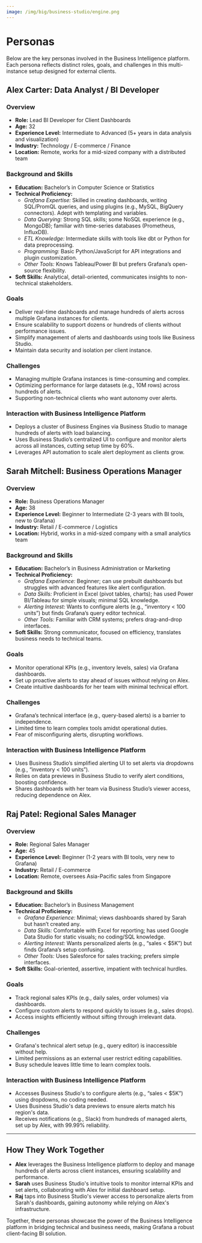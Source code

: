 ```yaml
---
image: /img/big/business-studio/engine.png
---
```


# Personas

Below are the key personas involved in the Business Intelligence platform. Each persona reflects distinct roles, goals, and challenges in this multi-instance setup designed for external clients.

## Alex Carter: Data Analyst / BI Developer

### Overview

- **Role:** Lead BI Developer for Client Dashboards
- **Age:** 32
- **Experience Level:** Intermediate to Advanced (5+ years in data analysis and visualization)
- **Industry:** Technology / E-commerce / Finance
- **Location:** Remote, works for a mid-sized company with a distributed team

### Background and Skills

- **Education:** Bachelor’s in Computer Science or Statistics
- **Technical Proficiency:**
  - _Grafana Expertise:_ Skilled in creating dashboards, writing SQL/PromQL queries, and using plugins (e.g., MySQL, BigQuery connectors). Adept with templating and variables.
  - _Data Querying:_ Strong SQL skills; some NoSQL experience (e.g., MongoDB); familiar with time-series databases (Prometheus, InfluxDB).
  - _ETL Knowledge:_ Intermediate skills with tools like dbt or Python for data preprocessing.
  - _Programming:_ Basic Python/JavaScript for API integrations and plugin customization.
  - _Other Tools:_ Knows Tableau/Power BI but prefers Grafana’s open-source flexibility.
- **Soft Skills:** Analytical, detail-oriented, communicates insights to non-technical stakeholders.

### Goals

- Deliver real-time dashboards and manage hundreds of alerts across multiple Grafana instances for clients.
- Ensure scalability to support dozens or hundreds of clients without performance issues.
- Simplify management of alerts and dashboards using tools like Business Studio.
- Maintain data security and isolation per client instance.

### Challenges

- Managing multiple Grafana instances is time-consuming and complex.
- Optimizing performance for large datasets (e.g., 10M rows) across hundreds of alerts.
- Supporting non-technical clients who want autonomy over alerts.

### Interaction with Business Intelligence Platform

- Deploys a cluster of Business Engines via Business Studio to manage hundreds of alerts with load balancing.
- Uses Business Studio’s centralized UI to configure and monitor alerts across all instances, cutting setup time by 60%.
- Leverages API automation to scale alert deployment as clients grow.

## Sarah Mitchell: Business Operations Manager

### Overview

- **Role:** Business Operations Manager
- **Age:** 38
- **Experience Level:** Beginner to Intermediate (2-3 years with BI tools, new to Grafana)
- **Industry:** Retail / E-commerce / Logistics
- **Location:** Hybrid, works in a mid-sized company with a small analytics team

### Background and Skills

- **Education:** Bachelor’s in Business Administration or Marketing
- **Technical Proficiency:**
  - _Grafana Experience:_ Beginner; can use prebuilt dashboards but struggles with advanced features like alert configuration.
  - _Data Skills:_ Proficient in Excel (pivot tables, charts); has used Power BI/Tableau for simple visuals; minimal SQL knowledge.
  - _Alerting Interest:_ Wants to configure alerts (e.g., “inventory < 100 units”) but finds Grafana’s query editor technical.
  - _Other Tools:_ Familiar with CRM systems; prefers drag-and-drop interfaces.
- **Soft Skills:** Strong communicator, focused on efficiency, translates business needs to technical teams.

### Goals

- Monitor operational KPIs (e.g., inventory levels, sales) via Grafana dashboards.
- Set up proactive alerts to stay ahead of issues without relying on Alex.
- Create intuitive dashboards for her team with minimal technical effort.

### Challenges

- Grafana’s technical interface (e.g., query-based alerts) is a barrier to independence.
- Limited time to learn complex tools amidst operational duties.
- Fear of misconfiguring alerts, disrupting workflows.

### Interaction with Business Intelligence Platform

- Uses Business Studio’s simplified alerting UI to set alerts via dropdowns (e.g., “inventory < 100 units”).
- Relies on data previews in Business Studio to verify alert conditions, boosting confidence.
- Shares dashboards with her team via Business Studio’s viewer access, reducing dependence on Alex.

## Raj Patel: Regional Sales Manager

### Overview

- **Role:** Regional Sales Manager
- **Age:** 45
- **Experience Level:** Beginner (1-2 years with BI tools, very new to Grafana)
- **Industry:** Retail / E-commerce
- **Location:** Remote, oversees Asia-Pacific sales from Singapore

### Background and Skills

- **Education:** Bachelor’s in Business Management
- **Technical Proficiency:**
  - _Grafana Experience:_ Minimal; views dashboards shared by Sarah but hasn’t created any.
  - _Data Skills:_ Comfortable with Excel for reporting; has used Google Data Studio for static visuals; no coding/SQL knowledge.
  - _Alerting Interest:_ Wants personalized alerts (e.g., “sales < $5K”) but finds Grafana’s setup confusing.
  - _Other Tools:_ Uses Salesforce for sales tracking; prefers simple interfaces.
- **Soft Skills:** Goal-oriented, assertive, impatient with technical hurdles.

### Goals

- Track regional sales KPIs (e.g., daily sales, order volumes) via dashboards.
- Configure custom alerts to respond quickly to issues (e.g., sales drops).
- Access insights efficiently without sifting through irrelevant data.

### Challenges

- Grafana's technical alert setup (e.g., query editor) is inaccessible without help.
- Limited permissions as an external user restrict editing capabilities.
- Busy schedule leaves little time to learn complex tools.

### Interaction with Business Intelligence Platform

- Accesses Business Studio's to configure alerts (e.g., “sales < $5K”) using dropdowns, no coding needed.
- Uses Business Studio's data previews to ensure alerts match his region's data.
- Receives notifications (e.g., Slack) from hundreds of managed alerts, set up by Alex, with 99.99% reliability.

---

## How They Work Together

- **Alex** leverages the Business Intelligence platform to deploy and manage hundreds of alerts across client instances, ensuring scalability and performance.
- **Sarah** uses Business Studio's intuitive tools to monitor internal KPIs and set alerts, collaborating with Alex for initial dashboard setup.
- **Raj** taps into Business Studio's viewer access to personalize alerts from Sarah's dashboards, gaining autonomy while relying on Alex's infrastructure.

Together, these personas showcase the power of the Business Intelligence platform in bridging technical and business needs, making Grafana a robust client-facing BI solution.
